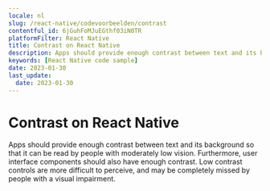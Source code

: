 ```yaml
---
locale: nl
slug: /react-native/codevoorbeelden/contrast
contentful_id: 6jGuhFoMJuEGthf03iN0TR
platformFilter: React Native
title: Contrast on React Native
description: Apps should provide enough contrast between text and its background so that it can be read by people with moderately low vision.
keywords: [React Native code sample]
date: 2023-01-30
last_update:
  date: 2023-01-30
---
```


# Contrast on React Native

Apps should provide enough contrast between text and its background so that it can be read by people with moderately low vision. Furthermore, user interface components should also have enough contrast. Low contrast controls are more difficult to perceive, and may be completely missed by people with a visual impairment.

<CodeSample id="screen-contrast" locale="nl" platform="react native"/>
